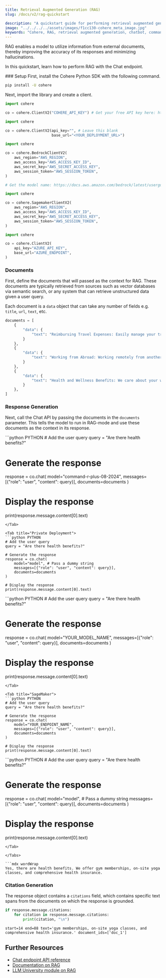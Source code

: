 ```yaml
---
title: Retrieval Augmented Generation (RAG)
slug: /docs/v2/rag-quickstart

description: "A quickstart guide for performing retrieval augmented generation (RAG) with Cohere's Command models (v2 API)."
image: "../../../../assets/images/f1cc130-cohere_meta_image.jpg"  
keywords: "Cohere, RAG, retrieval augmented generation, chatbot, command models"
---
```

RAG enables a model to utilize information from external documents, thereby improving the accuracy of its responses and minimizing hallucinations.

In this quickstart, learn how to perform RAG with the Chat endpoint.

<Steps>
### Setup
First, install the Cohere Python SDK with the following command.

```bash
pip install -U cohere
```

Next, import the library and create a client.

<Tabs>
<Tab title="Cohere Platform">

```python PYTHON
import cohere

co = cohere.ClientV2("COHERE_API_KEY") # Get your free API key here: https://dashboard.cohere.com/api-keys
```

</Tab>
<Tab title="Private Deployment">

```python PYTHON
import cohere

co = cohere.ClientV2(api_key="", # Leave this blank
                     base_url="<YOUR_DEPLOYMENT_URL>")
```

</Tab>

<Tab title="Bedrock">

```python PYTHON
import cohere

co = cohere.BedrockClientV2(
    aws_region="AWS_REGION",
    aws_access_key="AWS_ACCESS_KEY_ID",
    aws_secret_key="AWS_SECRET_ACCESS_KEY",
    aws_session_token="AWS_SESSION_TOKEN",
)

# Get the model name: https://docs.aws.amazon.com/bedrock/latest/userguide/models-supported.html
```
</Tab>

<Tab title="SageMaker">

```python PYTHON
import cohere

co = cohere.SagemakerClientV2(
    aws_region="AWS_REGION",
    aws_access_key="AWS_ACCESS_KEY_ID",
    aws_secret_key="AWS_SECRET_ACCESS_KEY",
    aws_session_token="AWS_SESSION_TOKEN",
)
```
</Tab>

<Tab title="Azure AI">

```python PYTHON
import cohere

co = cohere.ClientV2(
    api_key="AZURE_API_KEY",
    base_url="AZURE_ENDPOINT",
)
```
</Tab>

</Tabs>

### Documents

First, define the documents that will passed as the context for RAG. These documents are typically retrieved from sources such as vector databases via semantic search, or any system that can retrieve unstructured data given a user query.

Each document is a `data` object that can take any number of fields e.g. `title`, `url`, `text`, etc.

```python PYTHON
documents = [
    {
        "data": {
            "text": "Reimbursing Travel Expenses: Easily manage your travel expenses by submitting them through our finance tool. Approvals are prompt and straightforward."
        }
    },
    {
        "data": {
            "text": "Working from Abroad: Working remotely from another country is possible. Simply coordinate with your manager and ensure your availability during core hours."
        }
    },
    {
        "data": {
            "text": "Health and Wellness Benefits: We care about your well-being and offer gym memberships, on-site yoga classes, and comprehensive health insurance."
        }
    },
]

```
### Response Generation

Next, call the Chat API by passing the documents in the `documents` parameter. This tells the model to run in RAG-mode and use these documents as the context in its response.

<Tabs>
<Tab title="Cohere Platform">
```python PYTHON
# Add the user query
query = "Are there health benefits?"

# Generate the response
response = co.chat(
    model="command-r-plus-08-2024",
    messages=[{"role": "user", "content": query}],
    documents=documents
)

# Display the response
print(response.message.content[0].text)
```
</Tab>

<Tab title="Private Deployment">
```python PYTHON
# Add the user query
query = "Are there health benefits?"

# Generate the response
response = co.chat(
    model="model", # Pass a dummy string
    messages=[{"role": "user", "content": query}],
    documents=documents
)

# Display the response
print(response.message.content[0].text)
```
</Tab>

<Tab title="Bedrock">
```python PYTHON
# Add the user query
query = "Are there health benefits?"

# Generate the response
response = co.chat(
    model="YOUR_MODEL_NAME",
    messages=[{"role": "user", "content": query}],
    documents=documents
)

# Display the response
print(response.message.content[0].text)
```
</Tab>

<Tab title="SageMaker">
```python PYTHON
# Add the user query
query = "Are there health benefits?"

# Generate the response
response = co.chat(
    model="YOUR_ENDPOINT_NAME",
    messages=[{"role": "user", "content": query}],
    documents=documents
)

# Display the response
print(response.message.content[0].text)
```
</Tab>

<Tab title="Azure AI">
```python PYTHON
# Add the user query
query = "Are there health benefits?"

# Generate the response
response = co.chat(
    model="model", # Pass a dummy string
    messages=[{"role": "user", "content": query}],
    documents=documents
)

# Display the response
print(response.message.content[0].text)
```
</Tab>

</Tabs>

```mdx wordWrap
Yes, there are health benefits. We offer gym memberships, on-site yoga classes, and comprehensive health insurance.
```

### Citation Generation

The response object contains a `citations` field, which contains specific text spans from the documents on which the response is grounded.

```python PYTHON
if response.message.citations:
    for citation in response.message.citations:
        print(citation, "\n")
```

```mdx wordWrap
start=14 end=88 text='gym memberships, on-site yoga classes, and comprehensive health insurance.' document_ids=['doc_1'] 

```

</Steps>

## Further Resources
- [Chat endpoint API reference](https://docs.cohere.com/reference/chat)
- [Documentation on RAG](https://docs.cohere.com/docs/retrieval-augmented-generation-rag)
- [LLM University module on RAG](https://cohere.com/llmu#rag)
